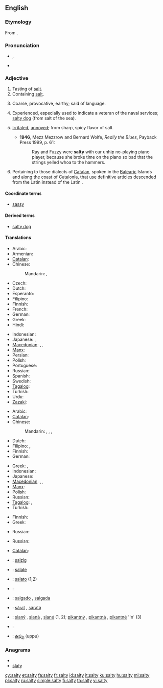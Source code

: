 ==English==

===Etymology===
From {{suffix|salt|y}}.

===Pronunciation===
* {{a|UK}} {{IPA|/ˈsɒl.ti/}}, {{SAMPA|/"sQl.ti/}}
* {{rhymes|ɒlti}}

===Adjective===
{{en-adj|salti|er}}

# Tasting of [[salt]].
# Containing [[salt]].
# {{figuratively}} Coarse, provocative, earthy; said of language.
# {{figuratively}} Experienced, especially used to indicate a veteran of the naval services; [[salty dog]] (from salt of the sea).
# {{context|US|_|slang}} [[irritated|Irritated]], [[annoyed]]; from sharp, spicy flavor of salt.
#* '''1946''', Mezz Mezzrow and Bernard Wolfe, ''Really the Blues'', Payback Press 1999, p. 61:
#*: Ray and Fuzzy were '''salty''' with our unhip no-playing piano player, because she broke time on the piano so bad that the strings yelled whoa to the hammers.
# {{linguistics}} Pertaining to those dialects of [[Catalan]], spoken in the [[Balearic]] Islands and along the coast of [[Catalonia]], that use definitive articles descended from the Latin {{term|lang=la|ipse||self}} instead of the Latin {{term|lang=la|ille||that}}.

====Coordinate terms====
* {{sense|irritated attitude}} [[sassy]]

====Derived terms====
* {{sense|experienced sailor}} [[salty dog]]

====Translations====
{{trans-top|tasting of salt}}
* Arabic: {{t|ar|مالح|tr=maaliH}}
* Armenian: {{t|hy|աղի|tr=aġi}}
* [[Catalan]]: {{t-|ca|salat}}
* Chinese:
*: Mandarin: {{t-|cmn|鹹|tr=xián|sc=Hani}}, {{t-|cmn|咸|tr=xián|sc=Hani}}
* Czech: {{t+|cs|slaný}}
* Dutch: {{t+|nl|zout}}
* Esperanto: {{t-|eo|sala|xs=Esperanto}}
* Filipino: {{tø|fil|maalat}}
* Finnish: {{t+|fi|suolainen}}
* French: {{t+|fr|salé}}
* German: {{t+|de|salzig}}
* Greek: {{t+|el|αλμυρός|m|tr=almyrós}}
* Hindi: {{t-|hi|नमकीन|tr=namakīn|xs=Hindi}}
{{trans-mid}}
* Indonesian: {{t+|id|asin|xs=Indonesian}}
* Japanese: {{t|ja|塩っぱい|tr=しょっぱい, shoppai}},  {{t|ja|塩辛い|tr=しおからい, shiokarai}}
* [[Macedonian]]: {{t|mk|солен|m|tr=sólen}},  {{t|mk|солена|f|tr=sólena}},  {{t|mk|солено|n|tr=sóleno}}
* [[Manx]]: {{t|gv|sailjey}}
* Persian: {{t-|fa|نمکین|tr=namakin|xs=Persian}}
* Polish: {{t+|pl|słony}}
* Portuguese: {{t+|pt|salgado|m}}
* Russian: {{t+|ru|солёный|tr=soljónyj}}
* Spanish: {{t-|es|salado}}
* Swedish: {{t+|sv|salt}}
* [[Tagalog]]: {{t|tl|maalat|xs=Tagalog}}
* Turkish: {{t+|tr|tuzlu}}
* Urdu: {{t-|ur|نمکین|tr=namakīn|xs=Urdu}}
* [[Zazaki]]: {{tø|zza|solın}}
{{trans-bottom}}

{{trans-top|containing salt}}
* Arabic: {{t|ar|ملحي|tr=mílHiy}}
* [[Catalan]]: {{t-|ca|salat}}
* Chinese:
*: Mandarin: {{t-|cmn|鹹|tr=xián|sc=Hani}}, {{t-|cmn|咸|tr=xián|sc=Hani}},  {{t-|cmn|鹽|alt=鹽的|sc=Hani}},  {{t-|cmn|盐|alt=盐的|tr=yán-de|sc=Hani}}
* Dutch: {{t+|nl|zout}}
* Filipino: {{tø|fil|maalat}},  {{tø|fil|maasin}}
* Finnish: {{t+|fi|suolainen}}
* German: {{t+|de|salzhaltig}}
{{trans-mid}}
* Greek: {{t+|el|αλατούχος|m|f|tr=alatoúchos}},  {{t|el|αλατώδης|m|f|tr=alatódis}}
* Indonesian: {{t+|id|asin|xs=Indonesian}}
* Japanese: {{t|ja|塩っぱい|tr=しょっぱい, shoppai}}
* [[Macedonian]]: {{t|mk|солен|m|tr=sólen}},  {{t|mk|солена|f|tr=sólena}},  {{t|mk|солено|n|tr=sóleno}}
* [[Manx]]: {{t|gv|sailjey}}
* Polish: {{t+|pl|słony}}
* Russian: {{t+|ru|солёный|tr=soljónyj}}
* [[Tagalog]]: {{t|tl|maalat|xs=Tagalog}},  {{t|tl|maasin|xs=Tagalog}}
* Turkish: {{t+|tr|tuzlu}}
{{trans-bottom}}

{{trans-top|of language: coarse, provocative}}
* Finnish: {{t+|fi|rasvainen}}
* Greek: {{t|el|πνευματώδης|m|f|tr=pnevmatódis}}
{{trans-mid}}
* Russian: {{t+|ru|солёный|tr=soljónyj}}
{{trans-bottom}}

{{trans-top|experienced}}
* Russian: {{t|ru|бывалый|tr=byvályj}}
{{trans-mid}}
{{trans-bottom}}

{{trans-top|pertaining to article usage in Catalan dialects}}
* [[Catalan]]: {{t-|ca|salat}}
{{trans-mid}}
{{trans-bottom}}

{{checktrans-top}}

* {{ttbc|de}}: [[salzig]]
* {{ttbc|ia}}: [[salate]]
* {{ttbc|it}}: [[salato]] {{m}} (1,2)
{{trans-mid}}
* {{ttbc|no}}: {{l|no|salt}}
* {{ttbc|pt}}: [[salgado]] {{m}}, [[salgada]] {{f}}
* {{ttbc|ro}}: [[sărat]] {{m}}, [[sărată]] {{f}}
* {{ttbc|sk}}: [[slaný]] {{m}}, [[slaná]] {{f}}, [[slané]] {{n}} (1, 2); [[pikantný]] {{m}}, [[pikantná]] {{f}}, [[pikantné]] ''n' (3)
* {{ttbc|sv}}: {{t+|sv|salt}}
* {{ttbc|te}}: [[ఉప్పు]] (uppu)
{{trans-bottom}}

===Anagrams===
* {{alphagram|alsty}}
* [[slaty#English|slaty]]

[[cy:salty]]
[[et:salty]]
[[fa:salty]]
[[fr:salty]]
[[id:salty]]
[[it:salty]]
[[ku:salty]]
[[hu:salty]]
[[ml:salty]]
[[pl:salty]]
[[ru:salty]]
[[simple:salty]]
[[fi:salty]]
[[ta:salty]]
[[vi:salty]]